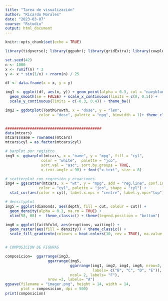 ```yaml
---
title: "Tarea de visualización"
author: "Ricardo Morales"
date: "2023-03-07"
course: "Rstudio"
output: html_document
---
```


```r
knitr::opts_chunk$set(echo = TRUE)
```



```r
library(tidyverse); library(ggpubr); library(gridExtra); library(cowplot); library(dplyr)

set.seed(42)
n <- 1000
x <- runif(n) * 3
y <- x * sin(1/x) + rnorm(n) / 25

df <- data.frame(x = x, y = y)

img1 <- ggplot(df, aes(x, y)) + geom_point(alpha = 0.3, col = "navyblue") +
  geom_smooth(se = FALSE) + scale_x_continuous(limits = c(0, 0.5)) +
  scale_y_continuous(limits = c(-0.3, 0.4)) + theme_bw()

img2 = ggdotplot(ToothGrowth, x = "dose", y = "len",
               color = "dose", palette = "npg", binwidth = 1)+ theme_classic()


###########################################
data(mtcars)
mtcars$name = rownames(mtcars)
mtcars$cyl = as.factor(mtcars$cyl)

# barplot por registro
img3 <- ggbarplot(mtcars, x = "name", y = "mpg", fill = "cyl",  
                color = "white",  palette = "jco", 
                sort.val = "asc", sort.by.groups = TRUE,
                x.text.angle = 90) + font("x.text", size = 8)

# scatterplot con regresión y ecuaciones
img4 = ggscatter(mtcars, x = "wt", y = "mpg", add = "reg.line", conf.int = TRUE,
               color = "cyl", palette = "jco", shape = "cyl") +
  stat_cor(aes(color = cyl), label.x.npc = "centre", label.y.npc="top")

# densityplot
img5 = ggplot(diamonds, aes(depth, fill = cut, colour = cut)) +
  geom_density(alpha = 0.2, na.rm = TRUE) + 
  xlim(58, 68) +  theme_classic() + theme(legend.position = "bottom")

img6 = ggplot(faithfuld, aes(eruptions, waiting)) + 
  geom_raster(aes(fill = density)) + theme_classic() +
  scale_fill_gradientn(colours = heat.colors(10, rev = TRUE), na.value = "white")


# COMPOSICION DE FIGURAS

composicion=  ggarrange(img3,
                   ggarrange(img5,
                             ggarrange(img1, img2, img4, img6, nrow=2, ncol=2,
                                       labels= c("B", "C", "D", "E")),
                             ncol= 2, labels= "F"),
                   nrow =2, labels= "A")
ggsave(filename = "imager.png", height = 14, width = 14,
       plot = composicion, dpi = 500)         
print(composicion)
```


